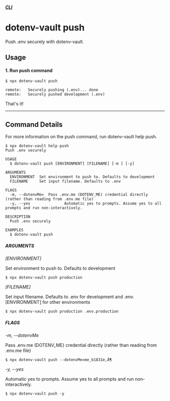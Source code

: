 ##### [CLI](/docs/dotenv-vault)
# dotenv-vault push

Push .env securely with dotenv-vault.

## Usage

#### 1. Run push command

```
$ npx dotenv-vault push

remote:   Securely pushing (.env)... done
remote:   Securely pushed development (.env)
```

That's it!

---

## Command Details

For more information on the push command, run dotenv-vault help push.

```
$ npx dotenv-vault help push
Push .env securely

USAGE
  $ dotenv-vault push [ENVIRONMENT] [FILENAME] [-m ] [-y]

ARGUMENTS
  ENVIRONMENT  Set environment to push to. Defaults to development
  FILENAME     Set input filename. Defaults to .env

FLAGS
  -m, --dotenvMe=  Pass .env.me (DOTENV_ME) credential directly (rather than reading from .env.me file)
  -y, --yes               Automatic yes to prompts. Assume yes to all prompts and run non-interactively.

DESCRIPTION
  Push .env securely

EXAMPLES
  $ dotenv-vault push
```

##### ARGUMENTS

*[ENVIRONMENT]*

Set environment to push to. Defaults to development

```
$ npx dotenv-vault push production
```

*[FILENAME]*

Set input filename. Defaults to .env for development and .env.[ENVIRONMENT] for other environments

```
$ npx dotenv-vault push production .env.production
```

##### FLAGS

*-m, --dotenvMe*

Pass .env.me (DOTENV_ME) credential directly (rather than reading from .env.me file)

```
$ npx dotenv-vault push --dotenvMe=me_b1831e‚Ä¶
```

*-y, --yes*

Automatic yes to prompts. Assume yes to all prompts and run non-interactively.

```
$ npx dotenv-vault push -y
```
